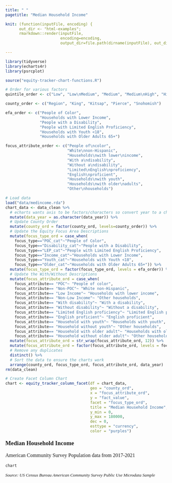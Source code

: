 ```yaml
---
title: " "
pagetitle: "Median Household Income"

knit: (function(inputFile, encoding) {
      out_dir <- "html-examples";
      rmarkdown::render(inputFile,
                        encoding=encoding,
                        output_dir=file.path(dirname(inputFile), out_dir))})

---
```


<style type="text/css">
.main-container {
  max-width: 100% !important;
  margin: auto;
}
</style>

```r
library(tidyverse)
library(echarts4r)
library(psrcplot)

source("equity-tracker-chart-functions.R")

# Order for various factors
quintile_order <- c("Low", "Low\nMedium", "Medium", "Medium\nHigh", "High")

county_order <- c("Region", "King", "Kitsap", "Pierce", "Snohomish")

efa_order <- c("People of Color", 
               "Households with Lower Income", 
               "People with a Disability", 
               "People with Limited English Proficiency", 
               "Households with Youth <18", 
               "Households with Older Adults 65+")

focus_attribute_order <- c("People of\ncolor", 
                           "White\nnon-Hispanic", 
                           "Households\nwith lower\nincome", 
                           "With a\ndisability", 
                           "Without a\ndisability",
                           "Limited\nEnglish\nproficiency", 
                           "English\nproficient",
                           "Households\nwith youth", 
                           "Households\nwith older\nadults",
                           "Other\nhouseholds")

# Load data
load("data/medincome.rda")
chart_data <- data_clean %>%
  # echarts wants axis to be factors/characters so convert year to a character
  mutate(data_year = as.character(data_year)) %>%
  # Update County Order
  mutate(county_ord = factor(county_ord, levels=county_order)) %>%
  # Update the Equity Focus Area Descriptions
  mutate(focus_type_ord = case_when(
    focus_type=="POC_cat"~"People of Color",
    focus_type=="Disability_cat"~"People with a Disability",
    focus_type=="LEP_cat"~"People with Limited English Proficiency",
    focus_type=="Income_cat"~"Households with Lower Income",
    focus_type=="Youth_cat"~"Households with Youth <18",
    focus_type=="Older_cat"~"Households with Older Adults 65+")) %>%
  mutate(focus_type_ord = factor(focus_type_ord, levels = efa_order)) %>%
  # Update the With/Without Descriptions
  mutate(focus_attribute_ord = case_when(
    focus_attribute== "POC"~ "People of color",
    focus_attribute== "Non-POC"~ "White non-Hispanic",
    focus_attribute== "Low Income"~ "Households with lower income",
    focus_attribute== "Non-Low Income"~ "Other households",
    focus_attribute== "With disability"~ "With a disability",
    focus_attribute== "Without disability"~ "Without a disability",
    focus_attribute== "Limited English proficiency"~ "Limited English proficiency",
    focus_attribute== "English proficient"~ "English proficient",
    focus_attribute== "Household with youth"~ "Households with youth",
    focus_attribute== "Household without youth"~ "Other households",
    focus_attribute== "Household with older adult"~ "Households with older adults",
    focus_attribute== "Household without older adult"~ "Other households")) %>%
  mutate(focus_attribute_ord = str_wrap(focus_attribute_ord, 12)) %>%
  mutate(focus_attribute_ord = factor(focus_attribute_ord, levels = focus_attribute_order)) %>%
  # Remove any duplicates
  distinct() %>%
  # Sort the data to ensure the charts work
  arrange(county_ord, focus_type_ord, focus_attribute_ord, data_year)
rm(data_clean)

# Create Facet Column Chart
chart <- equity_tracker_column_facet(df = chart_data,
                                     geo = "county_ord",
                                     x = "focus_attribute_ord",
                                     y = "fact_value",
                                     facet = "focus_type_ord",
                                     title = "Median Household Income",
                                     y_min = 0,
                                     y_max = 180000,
                                     dec = 0,
                                     esttype = "currency",
                                     color = "purples")

```
<p style="font-family: Poppins; font-size:14pt; font-weight:bold">
Median Household Income  
</p>
<p style="font-family: Poppins; font-size:12pt; font-weight:normal">
American Community Survey Population data from 2017-2021  
</p>
```r
chart
```
<p style="font-family: Poppins; font-size:10pt; font-style:italic">
Source: US Census Bureau American Community Survey Public Use Microdata Sample
</p> 
